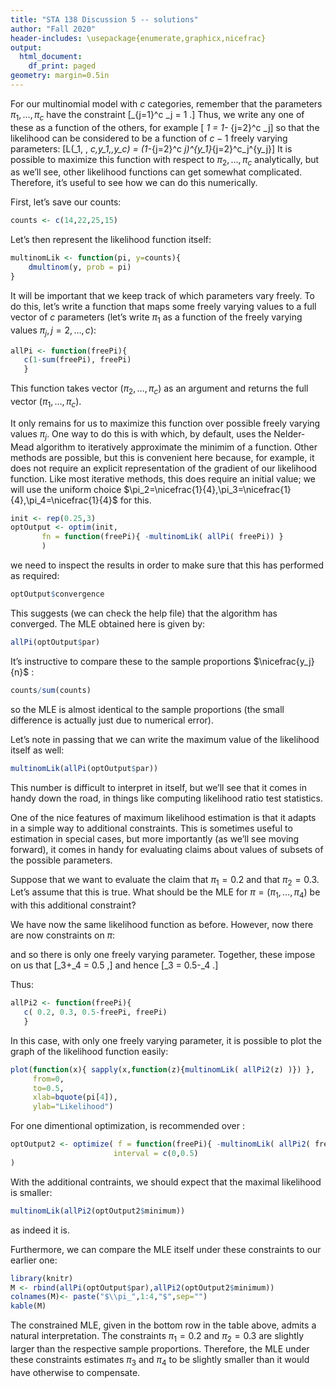 ```yaml
---
title: "STA 138 Discussion 5 -- solutions"
author: "Fall 2020"
header-includes: \usepackage{enumerate,graphicx,nicefrac}
output:
  html_document:
    df_print: paged
geometry: margin=0.5in
---
```



\section*{Maximum likelihood estimation by numerical methods}
\emph{For our discussion this week, we will further explore maximum likelihood estimation with numerical methods.}


\subsection*{MLE under the multinomial model}

For our multinomial model with $c$ categories, remember that the parameters $\pi_1,\ldots,\pi_c$ have the constraint \[\sum_{j=1}^c \pi_j = 1\ .\] Thus, we write any one of these as a function of the others, for example
\[ \pi_1 = 1- \sum_{j=2}^c \pi_j\]
so that the likelihood can be considered to be a function of $c-1$ freely varying parameters:
\[L(\pi_1, \ldots, \pi_c,y_1,\ldots,y_c) = \frac{n!}{\prod_{j=1}^cy_j!}\left(1-\sum_{j=2}^c \pi_j\right)^{y_1}\prod_{j=2}^c\pi_j^{y_j}\]
It is possible to maximize this function with respect to $\pi_2,\ldots,\pi_c$ analytically, but as we'll see, other likelihood functions can get somewhat complicated. Therefore, it's useful to see how we can do this numerically.

First, let's save our counts:

```r
counts <- c(14,22,25,15)
```

Let's then represent the likelihood function itself:

```r
multinomLik <- function(pi, y=counts){
    dmultinom(y, prob = pi)
}
```


It will be important that we keep track of which parameters vary freely. To do this, let's write a function that maps some freely varying values to a full vector of $c$ parameters (let's write $\pi_1$ as a function of the freely varying values $\pi_j, j=2,\ldots,c$):

```r
allPi <- function(freePi){
   c(1-sum(freePi), freePi)
   }
```

This function takes vector $(\pi_2,\ldots,\pi_c)$ as an argument and returns the full vector $(\pi_1,\dots,\pi_c)$.

It only remains for us to maximize this function over possible freely varying values $\pi_j$. One way to do this is with \verb+optim+ which, by default, uses the Nelder-Mead algorithm to iteratively approximate the minimim of a function. Other methods are possible, but this is convenient here because, for example, it does not require an explicit representation of the gradient of our likelihood function. Like most iterative methods, this does require an initial value; we will use the uniform choice $\pi_2=\nicefrac{1}{4},\pi_3=\nicefrac{1}{4},\pi_4=\nicefrac{1}{4}$ for this.

```r
init <- rep(0.25,3)
optOutput <- optim(init,
       fn = function(freePi){ -multinomLik( allPi( freePi)) }
       )
```

we need to inspect the results in order to make sure that this has performed as required:

```r
optOutput$convergence
```

This suggests (we can check the \verb+optim+ help file) that the algorithm has converged. The MLE obtained here is given by:

```r
allPi(optOutput$par)
```

It's instructive to compare these to the sample proportions $\nicefrac{y_j}{n}$\ :

```r
counts/sum(counts)
```


so the MLE is almost identical to the sample proportions (the small difference is actually just due to numerical error).

Let's note in passing that we can write the maximum value of the likelihood itself as well: 

```r
multinomLik(allPi(optOutput$par))
```

This number is difficult to interpret in itself, but we'll see that it comes in handy down the road, in things like computing likelihood ratio test statistics.


\subsection*{Constrained estimation}

One of the nice features of maximum likelihood estimation is that it adapts in a simple way to additional constraints. This is sometimes useful to estimation in special cases, but more importantly (as we'll see moving forward), it comes in handy for evaluating claims about values of subsets of the possible parameters. 

Suppose that we want to evaluate the claim that $\pi_1=0.2$ and that $\pi_2=0.3$.
Let's assume that this is true. What should be the MLE for $\pi = (\pi_1,\ldots,\pi_4)$ be with this additional constraint?

We have now the same likelihood function as before. However, now there are now \emph{three} constraints on $\pi$: 


\begin{center}
\begin{enumerate}[(i)]
\centering
\item $\sum_{j=1}^c \pi_j = 1$
\item $\pi_1=0.2$
\item $\pi_2=0.3$
\end{enumerate}
\end{center}

and so there is only one freely varying parameter. Together, these impose on us that \[\pi_3+\pi_4 = 0.5\ ,\]
and hence
\[\pi_3 = 0.5-\pi_4\ .\]

Thus:

```r
allPi2 <- function(freePi){
   c( 0.2, 0.3, 0.5-freePi, freePi)
   }
```

In this case, with only one freely varying parameter, it is possible to plot the graph of the likelihood function easily:

```r
plot(function(x){ sapply(x,function(z){multinomLik( allPi2(z) )}) }, 
     from=0,
     to=0.5,
     xlab=bquote(pi[4]),
     ylab="Likelihood")
```

For one dimentional optimization, \verb+optmimize+ is recommended over \verb+optim+:

```r
optOutput2 <- optimize( f = function(freePi){ -multinomLik( allPi2( freePi ) ) },
                       interval = c(0,0.5)
)
```

With the additional contraints, we should expect that the maximal likelihood is smaller:

```r
multinomLik(allPi2(optOutput2$minimum))
```

as indeed it is. 

Furthermore, we can compare the MLE itself under these constraints to our earlier one:

```r
library(knitr)
M <- rbind(allPi(optOutput$par),allPi2(optOutput2$minimum))
colnames(M)<- paste("$\\pi_",1:4,"$",sep="")
kable(M)
```

The constrained MLE, given in the bottom row in the table above, admits a natural interpretation. The constraints $\pi_1=0.2$ and $\pi_2 = 0.3$ are slightly larger than the respective sample proportions. Therefore, the MLE under these constraints estimates $\pi_3$ and $\pi_4$ to be slightly smaller than it would have otherwise to compensate.





\vfill

\clearpage
\begin{center} Code Appendix \end{center}
```r
```
